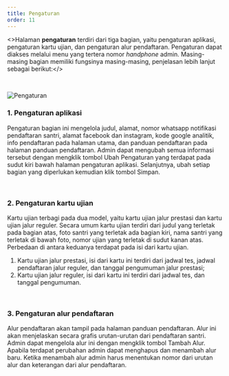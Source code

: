 ```yaml
---
title: Pengaturan
order: 11
---
```

<>Halaman <b>pengaturan</b> terdiri dari tiga bagian, yaitu pengaturan aplikasi, pengaturan kartu ujian, dan pengaturan alur pendaftaran. Pengaturan dapat diakses melalui menu yang tertera nomor <i>handphone</i> admin. Masing-masing bagian memiliki fungsinya masing-masing, penjelasan lebih lanjut sebagai berikut:</><br/>

<br/>

![Pengaturan](../login-logout/logout.png)<br/>

### 1. Pengaturan aplikasi

Pengaturan bagian ini mengelola judul, alamat, nomor whatsapp notifikasi pendaftaran santri, alamat facebook dan instagram, kode google analitik, info pendaftaran pada halaman utama, dan panduan pendaftaran pada halaman panduan pendaftaran. Admin dapat mengubah semua informasi tersebut dengan mengklik tombol Ubah Pengaturan yang terdapat pada sudut kiri bawah halaman pengaturan aplikasi. Selanjutnya, ubah setiap bagian yang diperlukan kemudian klik tombol Simpan.

<br/>

### 2. Pengaturan kartu ujian

Kartu ujian terbagi pada dua model, yaitu kartu ujian jalur prestasi dan kartu ujian jalur reguler. Secara umum kartu ujian terdiri dari judul yang terletak pada bagian atas, foto santri yang terletak ada bagian kiri, nama santri yang terletak di bawah foto, nomor ujian yang terletak di sudut kanan atas. Perbedaan di antara keduanya terdapat pada isi dari kartu ujian.
1. Kartu ujian jalur prestasi, isi dari kartu ini terdiri dari jadwal tes, jadwal pendaftaran jalur reguler, dan tanggal pengumuman jalur prestasi;
2. Kartu ujian jalur reguler, isi dari kartu ini terdiri dari jadwal tes, dan tanggal pengumuman.

<br/>

### 3. Pengaturan alur pendaftaran

Alur pendaftaran akan tampil pada halaman panduan pendaftaran. Alur ini akan menjelaskan secara grafis urutan-urutan dari pendaftaran santri. Admin dapat mengelola alur ini dengan mengklik tombol Tambah Alur. Apabila terdapat perubahan admin dapat menghapus dan menambah alur baru. Ketika menambah alur admin harus menentukan nomor dari urutan alur dan keterangan dari alur pendaftaran.